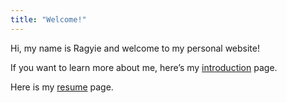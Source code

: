 ```yaml
---
title: "Welcome!"
---
```


Hi, my name is Ragyie and welcome to my personal website!

If you want to learn more about me, here's my [introduction](landing.html) page. 

Here is my [resume](resume.html) page. 
